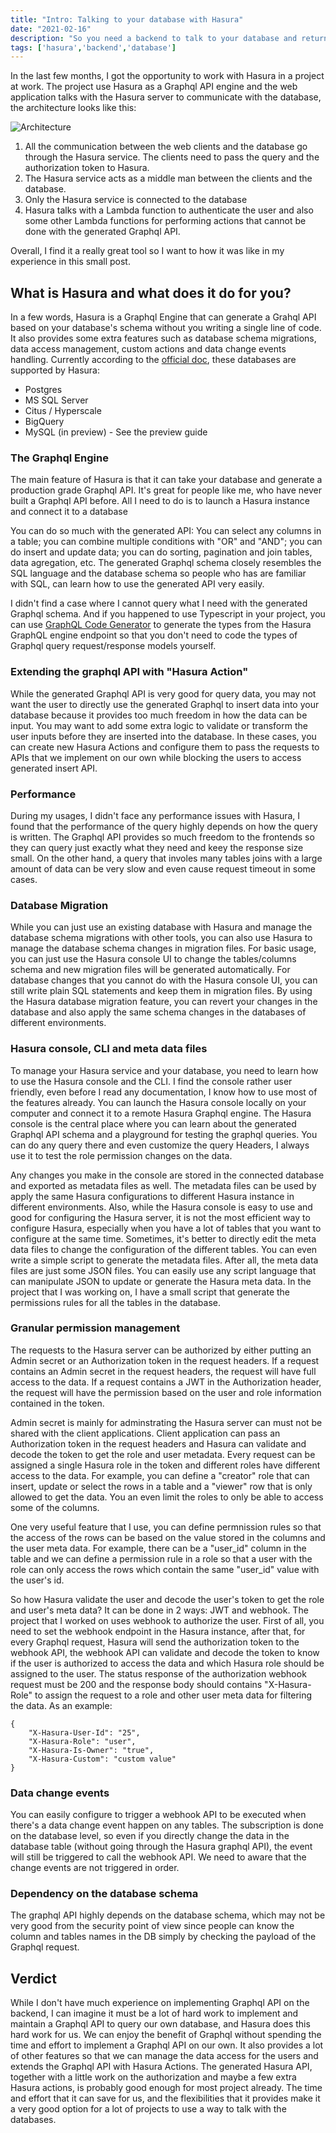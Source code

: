 ```yaml
---
title: "Intro: Talking to your database with Hasura"
date: "2021-02-16"
description: "So you need a backend to talk to your database and return the data to your web clients. Instead of building the API service yourself, there's a simpler and quicker solution: Hasura"
tags: ['hasura','backend','database']
---
```


In the last few months, I got the opportunity to work with Hasura in a project at work. The project use Hasura as a Graphql API engine and the web application talks with
the Hasura server to communicate with the database, the architecture looks like this:

![Architecture](./images/hasura-simple-architecture.png)

1. All the communication between the web clients and the database go through the Hasura service. The clients need to pass the query and the authorization token to Hasura.
2. The Hasura service acts as a middle man between the clients and the database.
3. Only the Hasura service is connected to the database
4. Hasura talks with a Lambda function to authenticate the user and also some other Lambda functions for performing actions that cannot be done with the generated Graphql API.

Overall, I find it a really great tool so I want to how it was like in my experience in this small post.

## What is Hasura and what does it do for you?

In a few words, Hasura is a Graphql Engine that can generate a Grahql API based on your database's schema without you writing a single line of code. It also provides some extra features such as database schema migrations, data access management, custom actions and data change events handling. Currently according to the [official doc](https://hasura.io/docs/latest/graphql/core/databases/index.html), these databases are supported by Hasura:
* Postgres
* MS SQL Server
* Citus / Hyperscale
* BigQuery
* MySQL (in preview) - See the preview guide

### The Graphql Engine
The main feature of Hasura is that it can take your database and generate a production grade Graphql API. It's great for people like me, who have never built a Graphql API before. All I need to do is to launch a Hasura instance and connect it to a database 

You can do so much with the generated API: You can select any columns in a table; you can combine multiple conditions with "OR" and "AND"; you can do insert and update data; you can do sorting, pagination and join tables, data agregation, etc. The generated Graphql schema closely resembles the SQL language and the database schema so people who has are familiar with SQL, can learn how to use the generated API very easily.

I didn't find a case where I cannot query what I need with the generated Graphql schema. And if you happened to use Typescript in your project, you can use [GraphQL Code Generator](https://www.graphql-code-generator.com/) to generate the types from the Hasura GraphQL engine endpoint so that you don't need to code the types of Graphql query request/response models yourself.

### Extending the graphql API with "Hasura Action"
While the generated Graphql API is very good for query data, you may not want the user to directly use the generated Graphql to insert data into your database because it provides too much freedom in how the data can be input. You may want to add some extra logic to validate or transform the user inputs before they are inserted into the database. In these cases, you can create new Hasura Actions and configure them to pass the requests to APIs that we implement on our own while blocking the users to access generated insert API.
### Performance
During my usages, I didn't face any performance issues with Hasura, I found that the performance of the query highly depends on how the query is written. The Graphql API provides so much freedom to the frontends so they can query just exactly what they need and keey the response size small. On the other hand, a query that involes many tables joins with a large amount of data can be very slow and even cause request timeout in some cases.

### Database Migration
While you can just use an existing database with Hasura and manage the database schema migrations with other tools, you can also use Hasura to manage the database schema changes in migration files. For basic usage, you can just use the Hasura console UI to change the tables/columns schema and new migration files will be generated automatically. For database changes that you cannot do with the Hasura console UI, you can still write plain SQL statements and keep them in migration files. By using the Hasura database migration feature, you can revert your changes in the database and also apply the same schema changes in the databases of different environments.

### Hasura console, CLI and meta data files
To manage your Hasura service and your database, you need to learn how to use the Hasura console and the CLI. I find the console rather user friendly, even before I read any documentation, I know how to use most of the features already. You can launch the Hasura console locally on your computer and connect it to a remote Hasura Graphql engine. The Hasura console is the central place where you can learn about the generated Graphql API schema and a playground for testing the graphql queries. You can do any query there and even customize the query Headers, I always use it to test the role permission changes on the data.

Any changes you make in the console are stored in the connected database and exported as metadata files as well. The metadata files can be used by apply the same Hasura configurations to different Hasura instance in different environments. Also, while the Hasura console is easy to use and good for configuring the Hasura server, it is not the most efficient way to configure Hasura, especially when you have a lot of tables that you want to configure at the same time. Sometimes, it's better to directly edit the meta data files to change the configuration of the different tables. You can even write a simple script to generate the metadata files. After all, the meta data files are just some JSON files. You can easily use any script language that can manipulate JSON to update or generate the Hasura meta data. In the project that I was working on, I have a small script that generate the permissions rules for all the tables in the database.

### Granular permission management
The requests to the Hasura server can be authorized by either putting an Admin secret or an Authorization token in the request headers. If a request contains an Admin secret in the request headers, the request will have full access to the data. If a request contains a JWT in the Authorization header, the request will have the permission based on the user and role information contained in the token.

Admin secret is mainly for adminstrating the Hasura server can must not be shared with the client applications. Client application can pass an Authorization token in the request headers and Hasura can validate and decode the token to get the role and user metadata. Every request can be assigned a single Hasura role in the token and different roles have different access to the data. For example, you can define a "creator" role that can insert, update or select the rows in a table and a "viewer" row that is only allowed to get the data. You an even limit the roles to only be able to access some of the columns.

One very useful feature that I use, you can define permnission rules so that the access of the rows can be based on the value stored in the columns and the user meta data. For example, there can be a "user_id" column in the table and we can define a permission rule in a role so that a user with the role can only access the rows which contain the same "user_id" value with the user's id.

So how Hasura validate the user and decode the user's token to get the role and user's meta data? It can be done in 2 ways: JWT and webhook. The project that I worked on uses webhook to authorize the user. First of all, you need to set the webhook endpoint in the Hasura instance, after that, for every Graphql request, Hasura will send the authorization token to the webhook API, the webhook API can validate and decode the token to know if the user is authorized to access the data and which Hasura role should be assigned to the user. The status response of the authorization webhook request must be 200 and the response body should contains "X-Hasura-Role" to assign the request to a role and other user meta data for filtering the data. As an example:
```
{
    "X-Hasura-User-Id": "25",
    "X-Hasura-Role": "user",
    "X-Hasura-Is-Owner": "true",
    "X-Hasura-Custom": "custom value"
}
```

### Data change events
You can easily configure to trigger a webhook API to be executed when there's a data change event happen on any tables. The subscription is done on the database level, so even if you directly change the data in the database table (without going through the Hasura graphql API), the event will still be triggered to call the webhook API. We need to aware that the change events are not triggered in order.
### Dependency on the database schema
The graphql API highly depends on the database schema, which may not be very good from the security point of view since people can know the column and tables names in the DB simply by checking the payload of the Graphql request.

## Verdict
While I don't have much experience on implementing Graphql API on the backend, I can imagine it must be a lot of hard work to implement and maintain a Graphql API to query our own database, and Hasura does this hard work for us. We can enjoy the benefit of Graphql without spending the time and effort to implement a Graphql API on our own. It also provides a lot of other features so that we can manage the data access for the users and extends the Graphql API with Hasura Actions. The generated Hasura API, together with a little work on the authorization and maybe a few extra Hasura actions, is probably good enough for most project already. The time and effort that it can save for us, and the flexibilities that it provides make it a very good option for a lot of projects to use a way to talk with the databases.